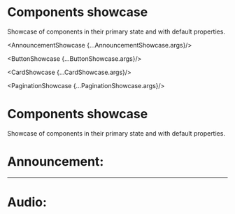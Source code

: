 

<Meta title="Showcase" />

# Components showcase

Showcase of components in their primary state and with default properties.

<AnnouncementShowcase {...AnnouncementShowcase.args}/>

<Divider/>

<ButtonShowcase {...ButtonShowcase.args}/>

<Divider/>

<CardShowcase {...CardShowcase.args}/>

<Divider/>

<PaginationShowcase {...PaginationShowcase.args}/>


<Meta title="Showcase" />

# Components showcase

Showcase of components in their primary state and with default properties.


<h1>Announcement: </h1>
<Announcement content="Announcement content"/>

***

<h1>Audio: </h1>
<Audio url="https://api.flotiq.com/image/0x0/_media-4e30edc8-d1b5-45a1-842a-80f5e8467121.mp3"/>

***

<h1>Button: </h1>
<Button label="Button"/>

***

<h1>Code: </h1>
<Code code="npm run dev" highlight={highlight}/>

***

<h1>Content: </h1>
<Content blocks={blocks} highlight={highlight}/>

***

<h1>Delimiter: </h1>
<Delimiter />

***

<h1>Header: </h1>
<Header text="Example header"/>

***

<h1>Image: </h1>
<Image url="https://api.flotiq.com/image/0x0/_media-3a62e398-fbe3-46e8-ba5b-05a2690390ae.png"/>

***

<h1>List: </h1>
<List items={list}/>

***

<h1>Pagination: </h1>
<Pagination page="1" numOfPages="5"/>

***

<h1>Paragraph: </h1>
<Paragraph text="Lorem ipsum dolor sit amet, consectetur adipiscing elit. Donec condimentum augue vitae rhoncus vehicula. Phasellus aliquam leo eu porta scelerisque. In et vestibulum ex. Aliquam erat volutpat. Nullam vehicula tortor vitae lorem egestas imperdiet. Vestibulum molestie sem mollis, commodo neque vitae, posuere urna. Integer malesuada congue dui vel tincidunt. Nunc dictum diam et nibh ultricies, et luctus lorem porttitor."/>

***

<h1>Quote: </h1>
<Quote caption="Lorem ipsum" text="Lorem ipsum dolor sit amet, consectetur adipiscing elit. Donec condimentum augue vitae rhoncus vehicula. Phasellus aliquam leo eu porta scelerisque. In et vestibulum ex. Aliquam erat volutpat. Nullam vehicula tortor vitae lorem egestas imperdiet. Vestibulum molestie sem mollis, commodo neque vitae, posuere urna. Integer malesuada congue dui vel tincidunt. Nunc dictum diam et nibh ultricies, et luctus lorem porttitor."/>

***

<h1>Table: </h1>
<Table content={table}/>

***

<h1>Video: </h1>
<Video url="https://api.flotiq.com/image/0x0/_media-768b6c18-5bf4-44aa-8361-3ef6045dc4b4.mp4"/>

***

<h1>Warning: </h1>
<Warning title="WARNING" message="Lorem ipsum dolor sit amet"/>

***

<h1>YouTube Embed: </h1>
<YouTubeEmbed url="https://www.youtube.com/watch?v=w0JFqbDgKVQ"/>

***
